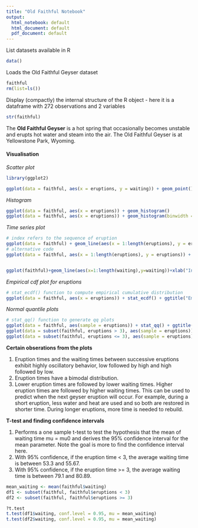 ```yaml
---
title: "Old Faithful Notebook"
output:
  html_notebook: default
  html_document: default
  pdf_document: default
---
```

List datasets available in R

```r
data()
```

Loads the Old Faithful Geyser dataset
```r
faithful
rm(list=ls())
```


Display (compactly) the internal structure of the R object - here it is a dataframe with 272 observations and 2 variables

```r
str(faithful)
```


The **Old Faithful Geyser** is a hot spring that occasionally becomes unstable and erupts hot water and steam into the air. The Old Faithful Geyser is at Yellowstone Park, Wyoming.

#### Visualisation

*Scatter plot*
```r
library(ggplot2)

ggplot(data = faithful, aes(x = eruptions, y = waiting)) + geom_point()
```

*Histogram*
```r
ggplot(data = faithful, aes(x = eruptions)) + geom_histogram()
ggplot(data = faithful, aes(x = eruptions)) + geom_histogram(binwidth = 0.3, color = "blue", fill = "yellow")
```

*Time series plot*
```r
# index refers to the sequence of eruption
ggplot(data = faithful) + geom_line(aes(x = 1:length(eruptions), y = eruptions)) + xlab("Index")
# alternative code
ggplot(data = faithful, aes(x = 1:length(eruptions), y = eruptions)) + geom_line() + xlab("Index")


ggplot(faithful)+geom_line(aes(x=1:length(waiting),y=waiting))+xlab("Index")
```

*Empirical cdf plot for eruptions*

```r
# stat_ecdf() function to compute empirical cumulative distribution
ggplot(data = faithful, aes(x = eruptions)) + stat_ecdf() + ggtitle("Empirical CDF of eruptions")
```

*Normal quantile plots*
```r
# stat_qq() function to generate qq plots
ggplot(data = faithful, aes(sample = eruptions)) + stat_qq() + ggtitle("Normal QQ plot of eruptions") 
ggplot(data = subset(faithful, eruptions > 3), aes(sample = eruptions)) + stat_qq() + ggtitle("Normal QQ plot of eruptions which are > 3")
ggplot(data = subset(faithful, eruptions <= 3), aes(sample = eruptions)) + stat_qq() + ggtitle("Normal QQ plot of eruptions which are <= 3") 

```


**Certain obserations from the plots**


1. Eruption times and the waiting times between successive eruptions exhibit highly oscillatory behavior, low followed by high and high followed by low.
2. Eruption times have a bimodal distribution.
3. Lower eruption times are followed by lower waiting times. Higher eruption times are followed by higher waiting times. This can be used to predict when the next geyser eruption will occur. For example, during a short eruption, less water and heat are used and so both are restored in shorter time. During longer eruptions, more time is needed to rebuild.

**T-test and finding confidence intervals**

1. Performs a one sample t-test to test the hypothesis that the mean of waiting time mu = mu0 and derives the 95% confidence interval for the mean parameter. Note the goal is more to find the confidence interval here.
2. With 95% confidence, if the eruption time < 3, the average waiting time is between 53.3 and 55.67.
3. With 95% confidence, if the eruption time >= 3, the average waiting time is between 79.1 and 80.89. 
```r
mean_waiting <- mean(faithful$waiting)
df1 <- subset(faithful, faithful$eruptions < 3)
df2 <- subset(faithful, faithful$eruptions >= 3)

?t.test
t.test(df1$waiting, conf.level = 0.95, mu = mean_waiting)
t.test(df2$waiting, conf.level = 0.95, mu = mean_waiting)

```

